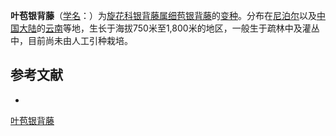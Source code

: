 {{Infraspeciesbox
| name = 叶苞银背藤
| status = 
| status_system = 
| image =
| species link = 细苞银背藤
| species = roxburghii
| varietas = ampla
| authority = (Wall.) C. B. Clarke
}}

'''叶苞银背藤'''（[[学名|学名]]：{{lang|la|''Argyreia roxburghii'' var. ''ampla''}}）为[[旋花科|旋花科]][[银背藤属|银背藤属]][[细苞银背藤|细苞银背藤]]的[[变种|变种]]。分布在[[尼泊尔|尼泊尔]]以及[[中国大陆|中国大陆]]的[[云南|云南]]等地，生长于海拔750米至1,800米的地区，一般生于疏林中及灌丛中，目前尚未由人工引种栽培。

== 参考文献 ==
<div class="references-small">
* {{cite web| url =http://www.bioinfo.cn/db05/KmzwSpecies.php?action=view&id=30718| title =叶苞银背藤（变种）| work =《中国高等植物数据库全库》| publisher =中国科学院微生物研究所| author =昆明植物研究所| accessdate =2009-02-26| deadurl =yes| archiveurl =https://web.archive.org/web/20160305033738/http://www.bioinfo.cn/db05/KmzwSpecies.php?action=view&id=30718| archivedate =2016-03-05}}
</div>
{{Taxonbar|from=Q10916450}}

[[Category:银背藤属|叶苞银背藤]]


{{植物小作品}}